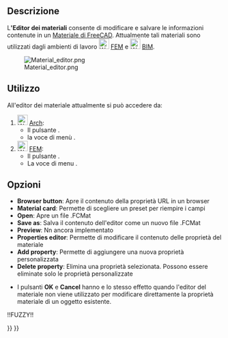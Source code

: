 <languages/>

{{Docnav/IT
|[[FEM_MaterialReinforced/it|Reinforced material (concrete)]]
|[[FEM_ElementGeometry1D/it|Sezione trasversale di trave]]
|[[FEM_Workbench/it|FEM]]
|IconL=FEM_MaterialReinforced.svg
|IconR=FEM_ElementGeometry1D.svg
|IconC=Workbench_FEM.svg
}}

{{VeryImportantMessage|QUESTA VERSIONE DEL COMANDO È OBSOLETA<br>
È stata modificata in {{VersionPlus/it|1.0}} e accede a [[Material_Edit/it|Modifica Materiale]].}}

{{GuiCommandContainer
|{{GuiCommand/it
|Name/it=Editor dei Materiali
|MenuLocation=Modello → Materiali → Editor dei materiali
|Workbenches=[[FEM_Workbench/it|FEM]], [[BIM_Workbench/it|BIM]]
|Version=0.18
|SeeAlso=[[Arch_SetMaterial/it|Materiale di Arch]], [[FEM_tutorial/it|Tutorial di FEM]]
}}
{{GuiCommandFemInfo
|Solvers=All
}}
}}

<span id="Description"></span>
==Descrizione==

L''''Editor dei materiali''' consente di modificare e salvare le informazioni contenute in un [[Material/it|Materiale di FreeCAD]]. Attualmente tali materiali sono utilizzati dagli ambienti di lavoro [[Image:Workbench_FEM.svg|24px]] [[FEM_Workbench/it|FEM]] e [[Image:Workbench_BIM.svg|24px]] [[BIM_Workbench/it|BIM]].

[[Image:Material editor.png]]

<span id="Usage"></span>
== Utilizzo == 

All'editor dei materiale attualmente si può accedere da:

# [[Image:Workbench_BIM.svg|24px]] [[BIM_Workbench/it|Arch]]:
#* Il pulsante {{Button|[[Image:BIM_Material.svg|16px]] [[BIM_Material/it|Materiale]]}}.
#* la voce di menù {{MenuCommand|Gestisci → [[Image:BIM_Material.svg|16px]] Materiale}}.
# [[Image:Workbench_FEM.svg|24px]] [[FEM_Workbench/it|FEM]]:
#* Il pulsante {{Button|[[Image:FEM_MaterialEditor.svg|16px]] [[FEM_MaterialEditor/it|Materiale]]}}.
#* La voce di menu {{MenuCommand|Model → Materiali → [[Image:FEM_MaterialEditor.svg|16px]] Editor dei Materiali}}.

<span id="Options"></span>
== Opzioni ==

* '''Browser button''': Apre il contenuto della proprietà URL in un browser
* '''Material card''':  Permette di scegliere un preset per riempire i campi
* '''Open''': Apre un file .FCMat
* '''Save as''': Salva il contenuto dell'editor come un nuovo file .FCMat
* '''Preview''':  Nn ancora implementato
* '''Properties editor''': Permette di modificare il contenuto delle proprietà del materiale
* '''Add property''': Permette di aggiungere una nuova proprietà personalizzata
* '''Delete property''': Elimina una proprietà selezionata. Possono essere eliminate solo le proprietà personalizzate

<span id="Notes"></span>
{{Arch Tools navi/it}}

* I pulsanti '''OK''' e '''Cancel''' hanno e lo stesso effetto quando l'editor del materiale non viene utilizzato per modificare direttamente la proprietà materiale di un oggetto esistente.


!!FUZZY!!{{Docnav/it
|[[FEM_MaterialMechanicalNonlinear/it|Materiale non lineare]]
|[[FEM_ElementGeometry1D/it|Sezione trasversale di trave]]
|[[FEM_Workbench/it|FEM]]
|IconL=FEM_MaterialMechanicalNonlinear.png
|IconC=Workbench_FEM.svg
|IconR=FEM_ElementGeometry1D.png
}}

{{FEM Tools navi{{#translation:}}}}
{{Userdocnavi{{#translation:}}}}